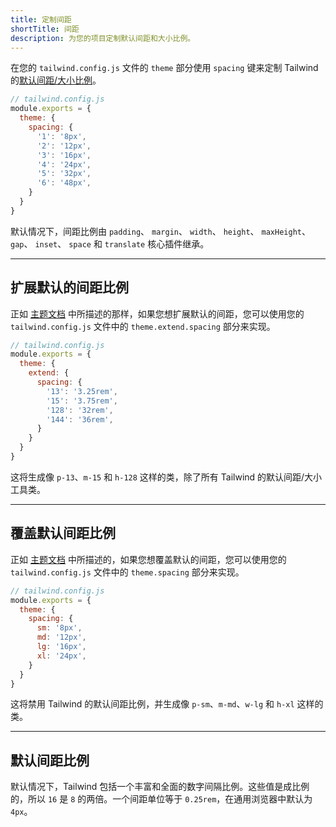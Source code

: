 ```yaml
---
title: 定制间距
shortTitle: 间距
description: 为您的项目定制默认间距和大小比例。
---
```



<!-- Use the `spacing` key in the `theme` section of your `tailwind.config.js` file to customize Tailwind's [default spacing/sizing scale](#default-spacing-scale). -->
在您的 `tailwind.config.js` 文件的 `theme` 部分使用 `spacing` 键来定制 Tailwind 的[默认间距/大小比例](#default-spacing-scale)。

```js
// tailwind.config.js
module.exports = {
  theme: {
    spacing: {
      '1': '8px',
      '2': '12px',
      '3': '16px',
      '4': '24px',
      '5': '32px',
      '6': '48px',
    }
  }
}
```

<!-- By default the spacing scale is inherited by the `padding`, `margin`, `width`, `height`, `maxHeight`, `gap`, `inset`, `space`, and `translate` core plugins. -->
默认情况下，间距比例由 `padding`、 `margin`、 `width`、 `height`、 `maxHeight`、 `gap`、 `inset`、 `space` 和 `translate` 核心插件继承。

---

## 扩展默认的间距比例


<!-- As described in the [theme documentation](/docs/theme#extending-the-default-theme), if you'd like to extend the default spacing scale, you can do so using the `theme.extend.spacing` section of your `tailwind.config.js` file: -->
正如 [主题文档](/docs/theme#extending-the-default-theme) 中所描述的那样，如果您想扩展默认的间距，您可以使用您的 `tailwind.config.js` 文件中的 `theme.extend.spacing` 部分来实现。


```js
// tailwind.config.js
module.exports = {
  theme: {
    extend: {
      spacing: {
        '13': '3.25rem',
        '15': '3.75rem',
        '128': '32rem',
        '144': '36rem',
      }
    }
  }
}
```

<!-- This will generate classes like `p-13`, `m-15`, and `h-128` in addition to all of Tailwind's default spacing/sizing utilities. -->
这将生成像 `p-13`、`m-15` 和 `h-128` 这样的类，除了所有 Tailwind 的默认间距/大小工具类。

---

## 覆盖默认间距比例

<!-- As described in the [theme documentation](/docs/theme#overriding-the-default-theme), if you'd like to override the default spacing scale, you can do so using the `theme.spacing` section of your `tailwind.config.js` file: -->
正如 [主题文档](/docs/theme#overriding-the-default-theme) 中所描述的，如果您想覆盖默认的间距，您可以使用您的 `tailwind.config.js` 文件中的 `theme.spacing` 部分来实现。

```js
// tailwind.config.js
module.exports = {
  theme: {
    spacing: {
      sm: '8px',
      md: '12px',
      lg: '16px',
      xl: '24px',
    }
  }
}
```

<!-- This will disable Tailwind's default spacing scale and generate classes like `p-sm`, `m-md`, `w-lg`, and `h-xl` instead. -->
这将禁用 Tailwind 的默认间距比例，并生成像 `p-sm`、`m-md`、`w-lg` 和 `h-xl` 这样的类。

---

## 默认间距比例

<!-- By default, Tailwind includes a generous and comprehensive numeric spacing scale. The values are proportional, so `16` is twice as much spacing as `8` for example. One spacing unit is equal to `0.25rem`, which translates to `4px` by default in common browsers. -->
默认情况下，Tailwind 包括一个丰富和全面的数字间隔比例。这些值是成比例的，所以 `16` 是 `8` 的两倍。一个间距单位等于 `0.25rem`，在通用浏览器中默认为 `4px`。

<SpacingScale />
